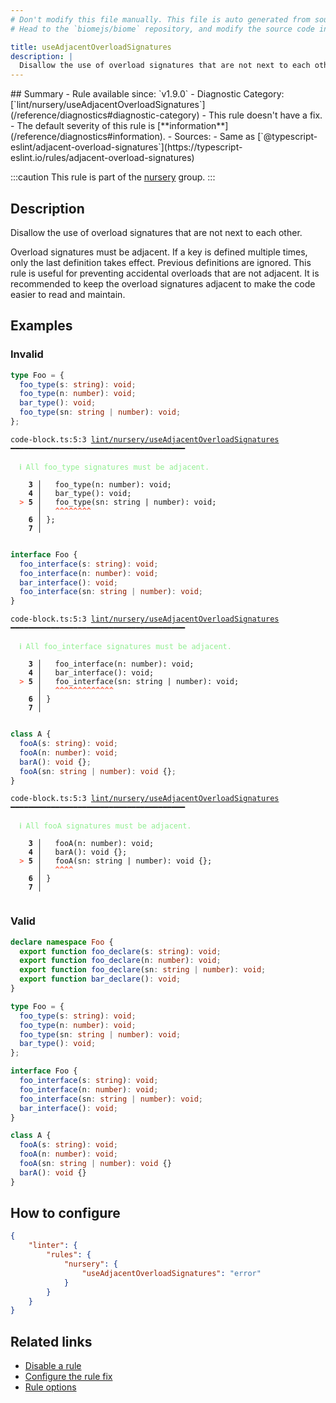 ```yaml
---
# Don't modify this file manually. This file is auto generated from source, and you will lose your changes next time the website is built.
# Head to the `biomejs/biome` repository, and modify the source code in there.

title: useAdjacentOverloadSignatures
description: |
  Disallow the use of overload signatures that are not next to each other.
---
```


<Tabs>
<TabItem label="JavaScript (and super languages)" icon="seti:javascript">
## Summary
- Rule available since: `v1.9.0`
- Diagnostic Category: [`lint/nursery/useAdjacentOverloadSignatures`](/reference/diagnostics#diagnostic-category)
- This rule doesn't have a fix.
- The default severity of this rule is [**information**](/reference/diagnostics#information).
- Sources: 
  - Same as [`@typescript-eslint/adjacent-overload-signatures`](https://typescript-eslint.io/rules/adjacent-overload-signatures)

:::caution
This rule is part of the [nursery](/linter/rules/#nursery) group.
:::
## Description
Disallow the use of overload signatures that are not next to each other.

Overload signatures must be adjacent.
If a key is defined multiple times, only the last definition takes effect. Previous definitions are ignored.
This rule is useful for preventing accidental overloads that are not adjacent.
It is recommended to keep the overload signatures adjacent to make the code easier to read and maintain.

## Examples

### Invalid

```ts
type Foo = {
  foo_type(s: string): void;
  foo_type(n: number): void;
  bar_type(): void;
  foo_type(sn: string | number): void;
};
```

<pre class="language-text"><code class="language-text">code-block.ts:5:3 <a href="https://biomejs.dev/linter/rules/use-adjacent-overload-signatures">lint/nursery/useAdjacentOverloadSignatures</a> ━━━━━━━━━━━━━━━━━━━━━━━━━━━━━━━━━━━━━━━<br /><br />  <strong><span style="color: lightgreen;">ℹ</span></strong> <span style="color: lightgreen;">All foo&#95;type signatures must be adjacent.</span><br />  <br />    <strong>3 │ </strong>  foo&#95;type(n: number): void;<br />    <strong>4 │ </strong>  bar&#95;type(): void;<br />  <strong><span style="color: Tomato;">&gt;</span></strong> <strong>5 │ </strong>  foo&#95;type(sn: string | number): void;<br />   <strong>   │ </strong>  <strong><span style="color: Tomato;">^</span></strong><strong><span style="color: Tomato;">^</span></strong><strong><span style="color: Tomato;">^</span></strong><strong><span style="color: Tomato;">^</span></strong><strong><span style="color: Tomato;">^</span></strong><strong><span style="color: Tomato;">^</span></strong><strong><span style="color: Tomato;">^</span></strong><strong><span style="color: Tomato;">^</span></strong><br />    <strong>6 │ </strong>&#125;;<br />    <strong>7 │ </strong><br />  <br /></code></pre>

```ts
interface Foo {
  foo_interface(s: string): void;
  foo_interface(n: number): void;
  bar_interface(): void;
  foo_interface(sn: string | number): void;
}
```

<pre class="language-text"><code class="language-text">code-block.ts:5:3 <a href="https://biomejs.dev/linter/rules/use-adjacent-overload-signatures">lint/nursery/useAdjacentOverloadSignatures</a> ━━━━━━━━━━━━━━━━━━━━━━━━━━━━━━━━━━━━━━━<br /><br />  <strong><span style="color: lightgreen;">ℹ</span></strong> <span style="color: lightgreen;">All foo&#95;interface signatures must be adjacent.</span><br />  <br />    <strong>3 │ </strong>  foo&#95;interface(n: number): void;<br />    <strong>4 │ </strong>  bar&#95;interface(): void;<br />  <strong><span style="color: Tomato;">&gt;</span></strong> <strong>5 │ </strong>  foo&#95;interface(sn: string | number): void;<br />   <strong>   │ </strong>  <strong><span style="color: Tomato;">^</span></strong><strong><span style="color: Tomato;">^</span></strong><strong><span style="color: Tomato;">^</span></strong><strong><span style="color: Tomato;">^</span></strong><strong><span style="color: Tomato;">^</span></strong><strong><span style="color: Tomato;">^</span></strong><strong><span style="color: Tomato;">^</span></strong><strong><span style="color: Tomato;">^</span></strong><strong><span style="color: Tomato;">^</span></strong><strong><span style="color: Tomato;">^</span></strong><strong><span style="color: Tomato;">^</span></strong><strong><span style="color: Tomato;">^</span></strong><strong><span style="color: Tomato;">^</span></strong><br />    <strong>6 │ </strong>&#125;<br />    <strong>7 │ </strong><br />  <br /></code></pre>

```ts
class A {
  fooA(s: string): void;
  fooA(n: number): void;
  barA(): void {};
  fooA(sn: string | number): void {};
}
```

<pre class="language-text"><code class="language-text">code-block.ts:5:3 <a href="https://biomejs.dev/linter/rules/use-adjacent-overload-signatures">lint/nursery/useAdjacentOverloadSignatures</a> ━━━━━━━━━━━━━━━━━━━━━━━━━━━━━━━━━━━━━━━<br /><br />  <strong><span style="color: lightgreen;">ℹ</span></strong> <span style="color: lightgreen;">All fooA signatures must be adjacent.</span><br />  <br />    <strong>3 │ </strong>  fooA(n: number): void;<br />    <strong>4 │ </strong>  barA(): void &#123;&#125;;<br />  <strong><span style="color: Tomato;">&gt;</span></strong> <strong>5 │ </strong>  fooA(sn: string | number): void &#123;&#125;;<br />   <strong>   │ </strong>  <strong><span style="color: Tomato;">^</span></strong><strong><span style="color: Tomato;">^</span></strong><strong><span style="color: Tomato;">^</span></strong><strong><span style="color: Tomato;">^</span></strong><br />    <strong>6 │ </strong>&#125;<br />    <strong>7 │ </strong><br />  <br /></code></pre>

### Valid

```ts
declare namespace Foo {
  export function foo_declare(s: string): void;
  export function foo_declare(n: number): void;
  export function foo_declare(sn: string | number): void;
  export function bar_declare(): void;
}
```

```ts
type Foo = {
  foo_type(s: string): void;
  foo_type(n: number): void;
  foo_type(sn: string | number): void;
  bar_type(): void;
};
```

```ts
interface Foo {
  foo_interface(s: string): void;
  foo_interface(n: number): void;
  foo_interface(sn: string | number): void;
  bar_interface(): void;
}
```

```ts
class A {
  fooA(s: string): void;
  fooA(n: number): void;
  fooA(sn: string | number): void {}
  barA(): void {}
}
```

## How to configure
```json title="biome.json"
{
	"linter": {
		"rules": {
			"nursery": {
				"useAdjacentOverloadSignatures": "error"
			}
		}
	}
}

```
## Related links

- [Disable a rule](/linter/#disable-a-lint-rule)
- [Configure the rule fix](/linter#configure-the-rule-fix)
- [Rule options](/linter/#rule-options)

</TabItem>
</Tabs>

